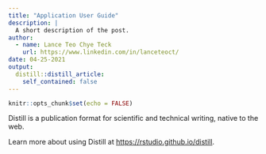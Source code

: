 ```yaml
---
title: "Application User Guide"
description: |
  A short description of the post.
author:
  - name: Lance Teo Chye Teck
    url: https://www.linkedin.com/in/lanceteoct/
date: 04-25-2021
output:
  distill::distill_article:
    self_contained: false
---
```



```r
knitr::opts_chunk$set(echo = FALSE)
```

Distill is a publication format for scientific and technical writing, native to the web.

Learn more about using Distill at <https://rstudio.github.io/distill>.



